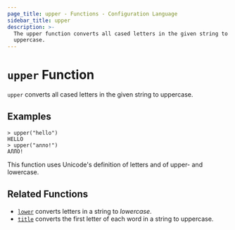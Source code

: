 ```yaml
---
page_title: upper - Functions - Configuration Language
sidebar_title: upper
description: >-
  The upper function converts all cased letters in the given string to
  uppercase.
---
```


# `upper` Function

`upper` converts all cased letters in the given string to uppercase.

## Examples

```shell-session
> upper("hello")
HELLO
> upper("алло!")
АЛЛО!
```

This function uses Unicode's definition of letters and of upper- and lowercase.

## Related Functions

- [`lower`](/docs/hcl2/functions/string/lower) converts letters in a string to _lowercase_.
- [`title`](/docs/hcl2/functions/string/title) converts the first letter of each word in a string to uppercase.
